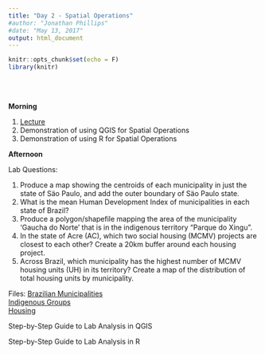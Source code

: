 ```yaml
---
title: "Day 2 - Spatial Operations"
#author: "Jonathan Phillips"
#date: "May 13, 2017"
output: html_document
---
```


<style>
.column-left{
  float: left;
  width: 50%;
  text-align: left;
}
.column-right{
  float: right;
  width: 50%;
  text-align: right;
}
</style>

```r
knitr::opts_chunk$set(echo = F)
library(knitr)
```
<br> </br>

**Morning**

1. [Lecture](https://jonnyphillips.github.io/Intro_Spatial/Day_2/Slides_Day_2_v3.html)
3. Demonstration of using QGIS for Spatial Operations
4. Demonstration of using R for Spatial Operations

**Afternoon**

Lab Questions: 

1. Produce a map showing the centroids of each municipality in just the state of Säo Paulo, and add the outer boundary of Säo Paulo state.   
2. What is the mean Human Development Index of municipalities in each state of Brazil?  
3. Produce a polygon/shapefile mapping the area of the municipality 'Gaucha do Norte' that is in the indigenous territory "Parque do Xingu".  
4. In the state of Acre (AC), which two social housing (MCMV) projects are closest to each other? Create a 20km buffer around each housing project.  
5. Across Brazil, which municipality has the highest number of MCMV housing units (UH) in its territory? Create a map of the distribution of total housing units by municipality.

Files:
[Brazilian Municipalities](https://jonnyphillips.github.io/Intro_Spatial/Day_2/Data/municipalities.shp)  
[Indigenous Groups](https://jonnyphillips.github.io/Intro_Spatial/Day_2/Data/BC250_Terra_Indigena_A.shp)  
[Housing](https://jonnyphillips.github.io/Intro_Spatial/Day_2/Data/MCMV.shp)  


Step-by-Step Guide to Lab Analysis in QGIS

Step-by-Step Guide to Lab Analysis in R